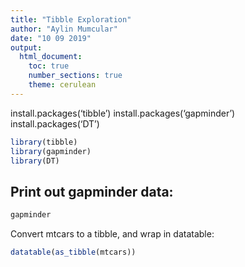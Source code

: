 ---
title: "Tibble Exploration"
author: "Aylin Mumcular"
date: "10 09 2019"
output: 
  html_document:
    toc: true
    number_sections: true
    theme: cerulean
---
install.packages('tibble')
install.packages('gapminder')
install.packages('DT')

```{r load, warning = FALSE, echo = FALSE}

library(tibble)
library(gapminder)
library(DT)
```


## Print out gapminder data:
```{r}
gapminder
```


Convert mtcars to a tibble, and wrap in datatable:

```{r}
datatable(as_tibble(mtcars))
```

